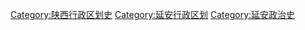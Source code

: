 [[Category:陕西行政区划史|Category:陕西行政区划史]]
[[Category:延安行政区划|Category:延安行政区划]]
[[Category:延安政治史|Category:延安政治史]]